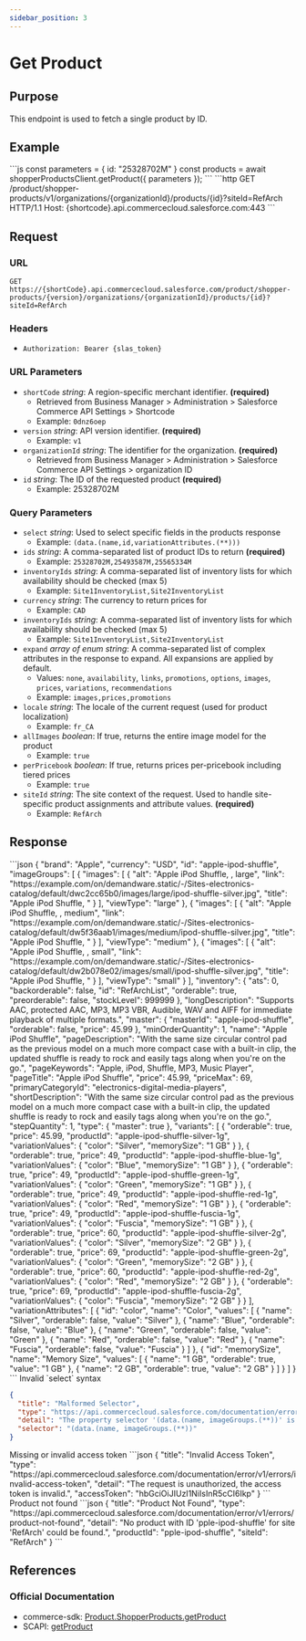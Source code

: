 ```yaml
---
sidebar_position: 3
---
```



# Get Product

## Purpose

This endpoint is used to fetch a single product by ID.

## Example

<Tabs>
  <TabItem value="commerce-sdk" label="Commerce SDK">
    ```js
    const parameters = {
      id: "25328702M"
    }
    const products = await shopperProductsClient.getProduct({ parameters });
    ```
  </TabItem>
  <TabItem value="scapi" label="SCAPI">
    ```http
    GET /product/shopper-products/v1/organizations/{organizationId}/products/{id}?siteId=RefArch HTTP/1.1
    Host: {shortcode}.api.commercecloud.salesforce.com:443
    ```
  </TabItem>
</Tabs>

## Request

### URL

`GET https://{shortCode}.api.commercecloud.salesforce.com/product/shopper-products/{version}/organizations/{organizationId}/products/{id}?siteId=RefArch`

### Headers

- `Authorization: Bearer {slas_token}`

### URL Parameters

- `shortCode` _string_: A region-specific merchant identifier. **(required)**
  - Retrieved from Business Manager > Administration > Salesforce Commerce API Settings > Shortcode
  - Example: `0dnz6oep`
- `version` _string_: API version identifier. **(required)**
  - Example: `v1`
- `organizationId` _string_: The identifier for the organization. **(required)**
  - Retrieved from Business Manager > Administration > Salesforce Commerce API Settings > organization ID
- `id` _string_: The ID of the requested product **(required)**
  - Example: 25328702M

### Query Parameters

- `select` _string_: Used to select specific fields in the products response
  - Example: `(data.(name,id,variationAttributes.(**)))`
- `ids` _string_: A comma-separated list of product IDs to return **(required)**
  - Example: `25328702M,25493587M,25565334M`
- `inventoryIds` _string_: A comma-separated list of inventory lists for which availability should be checked (max 5)
  - Example: `Site1InventoryList,Site2InventoryList`
- `currency` _string_: The currency to return prices for
  - Example: `CAD`
- `inventoryIds` _string_: A comma-separated list of inventory lists for which availability should be checked (max 5)
  - Example: `Site1InventoryList,Site2InventoryList`
- `expand` _array of enum string_: A comma-separated list of complex attributes in the response to expand. All expansions are applied by default.
  - Values: `none`, `availability`, `links`, `promotions`, `options`, `images`, `prices`, `variations`, `recommendations`
  - Example: `images,prices,promotions`
- `locale` _string_: The locale of the current request (used for product localization)
  - Example: `fr_CA`
- `allImages` _boolean_: If true, returns the entire image model for the product
  - Example: `true`
- `perPricebook` _boolean_: If true, returns prices per-pricebook including tiered prices
  - Example: `true`
- `siteId` _string_: The site context of the request. Used to handle site-specific product assignments and attribute values. **(required)**
  - Example: `RefArch`

## Response

<Tabs>
  <TabItem value="200" label="200">
  ```json
  {
    "brand": "Apple",
    "currency": "USD",
    "id": "apple-ipod-shuffle",
    "imageGroups": [
      {
        "images": [
          {
            "alt": "Apple iPod Shuffle, , large",
            "link": "https://example.com/on/demandware.static/-/Sites-electronics-catalog/default/dwc2cc65b0/images/large/ipod-shuffle-silver.jpg",
            "title": "Apple iPod Shuffle, "
          }
        ],
        "viewType": "large"
      },
      {
        "images": [
          {
            "alt": "Apple iPod Shuffle, , medium",
            "link": "https://example.com/on/demandware.static/-/Sites-electronics-catalog/default/dw5f36aab1/images/medium/ipod-shuffle-silver.jpg",
            "title": "Apple iPod Shuffle, "
          }
        ],
        "viewType": "medium"
      },
      {
        "images": [
          {
            "alt": "Apple iPod Shuffle, , small",
            "link": "https://example.com/on/demandware.static/-/Sites-electronics-catalog/default/dw2b078e02/images/small/ipod-shuffle-silver.jpg",
            "title": "Apple iPod Shuffle, "
          }
        ],
        "viewType": "small"
      }
    ],
    "inventory": {
      "ats": 0,
      "backorderable": false,
      "id": "RefArchList",
      "orderable": true,
      "preorderable": false,
      "stockLevel": 999999
    },
    "longDescription": "Supports AAC, protected AAC, MP3, MP3 VBR, Audible, WAV and AIFF for immediate playback of multiple formats.",
    "master": {
      "masterId": "apple-ipod-shuffle",
      "orderable": false,
      "price": 45.99
    },
    "minOrderQuantity": 1,
    "name": "Apple iPod Shuffle",
    "pageDescription": "With the same size circular control pad as the previous model on a much more compact case with a built-in clip, the updated shuffle is ready to rock and easily tags along when you're on the go.",
    "pageKeywords": "Apple, iPod, Shuffle, MP3, Music Player",
    "pageTitle": "Apple iPod Shuffle",
    "price": 45.99,
    "priceMax": 69,
    "primaryCategoryId": "electronics-digital-media-players",
    "shortDescription": "With the same size circular control pad as the previous model on a much more compact case with a built-in clip, the updated shuffle is ready to rock and easily tags along when you're on the go.",
    "stepQuantity": 1,
    "type": {
      "master": true
    },
    "variants": [
      {
        "orderable": true,
        "price": 45.99,
        "productId": "apple-ipod-shuffle-silver-1g",
        "variationValues": {
          "color": "Silver",
          "memorySize": "1 GB"
        }
      },
      {
        "orderable": true,
        "price": 49,
        "productId": "apple-ipod-shuffle-blue-1g",
        "variationValues": {
          "color": "Blue",
          "memorySize": "1 GB"
        }
      },
      {
        "orderable": true,
        "price": 49,
        "productId": "apple-ipod-shuffle-green-1g",
        "variationValues": {
          "color": "Green",
          "memorySize": "1 GB"
        }
      },
      {
        "orderable": true,
        "price": 49,
        "productId": "apple-ipod-shuffle-red-1g",
        "variationValues": {
          "color": "Red",
          "memorySize": "1 GB"
        }
      },
      {
        "orderable": true,
        "price": 49,
        "productId": "apple-ipod-shuffle-fuscia-1g",
        "variationValues": {
          "color": "Fuscia",
          "memorySize": "1 GB"
        }
      },
      {
        "orderable": true,
        "price": 60,
        "productId": "apple-ipod-shuffle-silver-2g",
        "variationValues": {
          "color": "Silver",
          "memorySize": "2 GB"
        }
      },
      {
        "orderable": true,
        "price": 69,
        "productId": "apple-ipod-shuffle-green-2g",
        "variationValues": {
          "color": "Green",
          "memorySize": "2 GB"
        }
      },
      {
        "orderable": true,
        "price": 60,
        "productId": "apple-ipod-shuffle-red-2g",
        "variationValues": {
          "color": "Red",
          "memorySize": "2 GB"
        }
      },
      {
        "orderable": true,
        "price": 69,
        "productId": "apple-ipod-shuffle-fuscia-2g",
        "variationValues": {
          "color": "Fuscia",
          "memorySize": "2 GB"
        }
      }
    ],
    "variationAttributes": [
      {
        "id": "color",
        "name": "Color",
        "values": [
          {
            "name": "Silver",
            "orderable": false,
            "value": "Silver"
          },
          {
            "name": "Blue",
            "orderable": false,
            "value": "Blue"
          },
          {
            "name": "Green",
            "orderable": false,
            "value": "Green"
          },
          {
            "name": "Red",
            "orderable": false,
            "value": "Red"
          },
          {
            "name": "Fuscia",
            "orderable": false,
            "value": "Fuscia"
          }
        ]
      },
      {
        "id": "memorySize",
        "name": "Memory Size",
        "values": [
          {
            "name": "1 GB",
            "orderable": true,
            "value": "1 GB"
          },
          {
            "name": "2 GB",
            "orderable": true,
            "value": "2 GB"
          }
        ]
      }
    ]
  }
  ```
  </TabItem>
  <TabItem value="400" label="400">
  Invalid `select` syntax

```json
{
  "title": "Malformed Selector",
  "type": "https://api.commercecloud.salesforce.com/documentation/error/v1/errors/malformed-selector",
  "detail": "The property selector '(data.(name, imageGroups.(**))' is malformed.",
  "selector": "(data.(name, imageGroups.(**))"
}
```

  </TabItem>
  <TabItem value="401" label="401">
  Missing or invalid access token
  ```json
  {
    "title": "Invalid Access Token",
    "type": "https://api.commercecloud.salesforce.com/documentation/error/v1/errors/invalid-access-token",
    "detail": "The request is unauthorized, the access token is invalid.",
    "accessToken": "hbGciOiJIUzI1NiIsInR5cCI6Ikp"
  }
  ```
  </TabItem>
  <TabItem value="404" label="404">
  Product not found
  ```json
  {
    "title": "Product Not Found",
    "type": "https://api.commercecloud.salesforce.com/documentation/error/v1/errors/product-not-found",
    "detail": "No product with ID 'pple-ipod-shuffle' for site 'RefArch' could be found.",
    "productId": "pple-ipod-shuffle",
    "siteId": "RefArch"
  }
  ```
  </TabItem>
</Tabs>

## References

### Official Documentation

- commerce-sdk: [Product.ShopperProducts.getProduct](https://salesforcecommercecloud.github.io/commerce-sdk/classes/product.shopperproducts.html#getproduct)
- SCAPI: [getProduct](https://developer.salesforce.com/docs/commerce/commerce-api/references/shopper-products?meta=getProduct)
